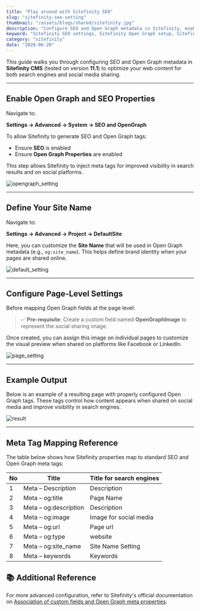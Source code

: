 ```yaml
---
title: "Play around with Sitefinity SEO"
slug: "sitefinity-seo-setting"
thumbnail: "/assets/blogs/shared/sitefinity.jpg"
description: "Configure SEO and Open Graph metadata in Sitefinity, enable social sharing image and meta tags"
keyword: "Sitefinity SEO settings, Sitefinity Open Graph setup, Sitefinity meta tag mapping, Sitefinity CMS SEO best practices, improve Sitefinity page visibility, Sitefinity custom Open Graph field"
category: "sitefinity"
date: "2020-06-20"
---
```



This guide walks you through configuring SEO and Open Graph metadata in **Sitefinity CMS** (tested on version **11.1**) to optimize your web content for both search engines and social media sharing.

---

## Enable Open Graph and SEO Properties

Navigate to:

**Settings → Advanced → System → SEO and OpenGraph**

To allow Sitefinity to generate SEO and Open Graph tags:

- Ensure **SEO** is enabled
- Ensure **Open Graph Properties** are enabled

This step allows Sitefinity to inject meta tags for improved visibility in search results and on social platforms.

![opengraph_setting](/assets/blogs/sitefinity-seo-setting/opengraph_setting.png)

---

## Define Your Site Name

Navigate to:

**Settings → Advanced → Project → DefaultSite**

Here, you can customize the **Site Name** that will be used in Open Graph metadata (e.g., `og:site_name`). This helps define brand identity when your pages are shared online.

![default_setting](/assets/blogs/sitefinity-seo-setting/defaultsite_setting.png)

---

## Configure Page-Level Settings

Before mapping Open Graph fields at the page level:

> ✅ **Pre-requisite**: Create a custom field named **OpenGraphImage** to represent the social sharing image.

Once created, you can assign this image on individual pages to customize the visual preview when shared on platforms like Facebook or LinkedIn.

![page_setting](/assets/blogs/sitefinity-seo-setting/page_setting.png)

---

## Example Output

Below is an example of a resulting page with properly configured Open Graph tags. These tags control how content appears when shared on social media and improve visibility in search engines.

![result](/assets/blogs/sitefinity-seo-setting/result.png)

---

## Meta Tag Mapping Reference

The table below shows how Sitefinity properties map to standard SEO and Open Graph meta tags:

<table className="table table-bordered mb-4">
    <thead>
        <tr>
            <th>No</th>
            <th>Title</th>
            <th>Title for search engines</th>
        </tr>
    </thead>
    <tbody>
        <tr>
            <td>1</td>
            <td>Meta – Description</td>
            <td>Description</td>
        </tr>
        <tr>
            <td>2</td>
            <td>Meta – og:title</td>
            <td>Page Name</td>
        </tr>
        <tr>
            <td>3</td>
            <td>Meta – og:description</td>
            <td>Description</td>
        </tr>
        <tr>
            <td>4</td>
            <td>Meta – og:image</td>
            <td>Image for social media</td>
        </tr>
        <tr>
            <td>5</td>
            <td>Meta – og:url</td>
            <td>Page url</td>
        </tr>
        <tr>
            <td>6</td>
            <td>Meta – og:type</td>
            <td>website</td>
        </tr>
        <tr>
            <td>7</td>
            <td>Meta – og:site_name</td>
            <td>Site Name Setting</td>
        </tr>
        <tr>
            <td>8</td>
            <td>Meta – keywords</td>
            <td>Keywords</td>
        </tr>
    </tbody>
</table>


## 📚 Additional Reference

For more advanced configuration, refer to Sitefinity's official documentation on [Association of custom fields and Open Graph meta properties](https://www.progress.com/documentation/sitefinity-cms/association-of-custom-fields-and-open-graph-meta-properties).